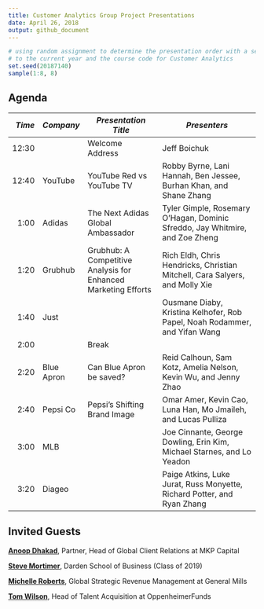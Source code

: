 ```yaml
---
title: Customer Analytics Group Project Presentations
date: April 26, 2018
output: github_document
---
```


```r
# using random assignment to determine the presentation order with a seed equal 
# to the current year and the course code for Customer Analytics
set.seed(20187140)
sample(1:8, 8)
```

## Agenda
*Time*  | *Company* | *Presentation Title* | *Presenters*
---:| ---------- | ------------------------ | ----------------------------------
12:30	|            |	Welcome Address | Jeff Boichuk
12:40	|	YouTube	   |	YouTube Red vs YouTube TV	|	Robby Byrne, Lani Hannah, Ben Jessee, Burhan Khan, and Shane Zhang
1:00	| Adidas     |	The Next Adidas Global Ambassador	|	Tyler Gimple, Rosemary O'Hagan, Dominic Sfreddo, Jay Whitmire, and Zoe Zheng
1:20	|	Grubhub    | Grubhub: A Competitive Analysis for Enhanced Marketing Efforts |	Rich Eldh, Chris Hendricks, Christian Mitchell, Cara Salyers, and Molly Xie
1:40	|	Just       |	  |	Ousmane Diaby, Kristina Kelhofer, Rob Papel, Noah Rodammer, and Yifan Wang
2:00	|	           |	Break	|
2:20	|	Blue Apron |	Can Blue Apron be saved?	|	Reid Calhoun, Sam Kotz, Amelia Nelson, Kevin Wu, and Jenny Zhao
2:40	|	Pepsi Co	 |	Pepsi's Shifting Brand Image	|	Omar Amer, Kevin Cao, Luna Han, Mo Jmaileh, and Lucas Pulliza
3:00	|	MLB	       |	  | Joe Cinnante, George Dowling, Erin Kim, Michael Starnes, and Lo Yeadon
3:20	|	Diageo     |		|	Paige Atkins, Luke Jurat, Russ Monyette, Richard Potter, and Ryan Zhang

## Invited Guests
[**Anoop Dhakad**][Dhakad], Partner, Head of Global Client Relations at MKP
Capital

[**Steve Mortimer**][Mortimer], Darden School of Business (Class of 2019)

[**Michelle Roberts**][Roberts], Global Strategic Revenue Management at General
Mills

[**Tom Wilson**][Wilson], Head of Talent Acquisition at OppenheimerFunds

[Dhakad]: https://www.linkedin.com/in/anoopdhakad/
[Mortimer]: https://www.linkedin.com/in/stevenmmortimer/
[Roberts]: https://www.linkedin.com/in/michelle-roberts-997a548/
[Wilson]: https://www.linkedin.com/in/tom-wilson-993b28/
